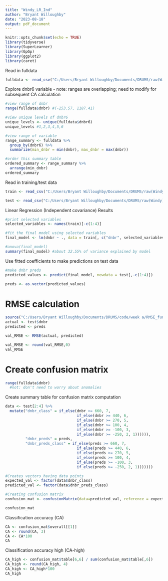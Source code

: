 ---
title: "Windy_LR_Ind"
author: "Bryant Willoughby"
date: "2023-08-18"
output: pdf_document
---

```{r setup, include=FALSE}
knitr::opts_chunk$set(echo = TRUE)
library(tidyverse)
library(SuperLearner)
library(GpGp)
library(ggplot2)
library(caret)
```


Read in fulldata
```{r}
fulldata <- read_csv("C:/Users/Bryant Willoughby/Documents/DRUMS/raw(Windy)/Final data sets/prefire_windy_grouped_standard_finaldata.csv")
```

Explore dnbr6 variable
- note: ranges are overlapping; need to modify for subsequent CA calculation
```{r}
#view range of dnbr
range(fulldata$dnbr) #(-253.57, 1187.41)

#view unique levels of dnbr6
unique_levels <- unique(fulldata$dnbr6)
unique_levels #1,2,3,4,5,6

#view range of variable 
range_summary <- fulldata %>%
  group_by(dnbr6) %>%
  summarize(min_dnbr = min(dnbr), max_dnbr = max(dnbr))

#order this summary table 
ordered_summary <- range_summary %>%
  arrange(min_dnbr)
ordered_summary

```

Read in training/test data 
```{r}
train <- read_csv("C:/Users/Bryant Willoughby/Documents/DRUMS/raw(Windy)/intermediate/Windy_traindata.csv")

test <- read_csv("C:/Users/Bryant Willoughby/Documents/DRUMS/raw(Windy)/intermediate/Windy_testdata.csv")
```

Linear Regression (Independent covariance) Results 
```{r}
#print selected variables 
selected_variables <- names(train)[-c(1:4)]

#fit the final model using selected variables 
final_model <- lm(dnbr ~ ., data = train[, c("dnbr", selected_variables)])

#anova(final_model)
summary(final_model) #about 32.55% of variance explained by model 

```

Use fitted coefficients to make predictions on test data 
```{r}
#make dnbr preds 
predicted_values <- predict(final_model, newdata = test[,-c(1:4)])

preds <- as.vector(predicted_values)
```

# RMSE calculation
```{r}
source("C:/Users/Bryant Willoughby/Documents/DRUMS/code/week a/RMSE_function.R")
actual <- test$dnbr
predicted <- preds

val_RMSE <- RMSE(actual, predicted)

val_RMSE <- round(val_RMSE,0)
val_RMSE
```

# Create confusion matrix
```{r}
range(fulldata$dnbr)
  #not: don't need to worry about anomalies
```

Create summary table for confusion matrix computation
```{r}
data <- test[2:4] %>%
  mutate("dnbr_class" = if_else(dnbr >= 660, 7, 
                                if_else(dnbr >= 440, 6, 
                                if_else(dnbr >= 270, 5,
                                if_else(dnbr >= 100, 4,
                                if_else(dnbr >= -100, 3, 
                                if_else(dnbr >= -250, 2, 1)))))), 
         "dnbr_preds" = preds, 
         "dnbr_preds_class" = if_else(preds >= 660, 7, 
                                if_else(preds >= 440, 6, 
                                if_else(preds >= 270, 5,
                                if_else(preds >= 100, 4,
                                if_else(preds >= -100, 3, 
                                if_else(preds >= -250, 2, 1)))))))

```


```{r}
#Creates vectors having data points
expected_val <- factor(data$dnbr_class)
predicted_val <- factor(data$dnbr_preds_class)

#Creating confusion matrix
confusion_mat <- confusionMatrix(data=predicted_val, reference = expected_val)

confusion_mat
```

Classification accuracy (CA)
```{r}
CA <- confusion_mat$overall[[1]]
CA <- round(CA, 3)
CA <- CA*100
CA
```

Classification accuracy high (CA-high)
```{r}
CA_high <- confusion_mat$table[6,6] / sum(confusion_mat$table[,6])
CA_high <- round(CA_high, 4)
CA_high <- CA_high*100
CA_high
```











